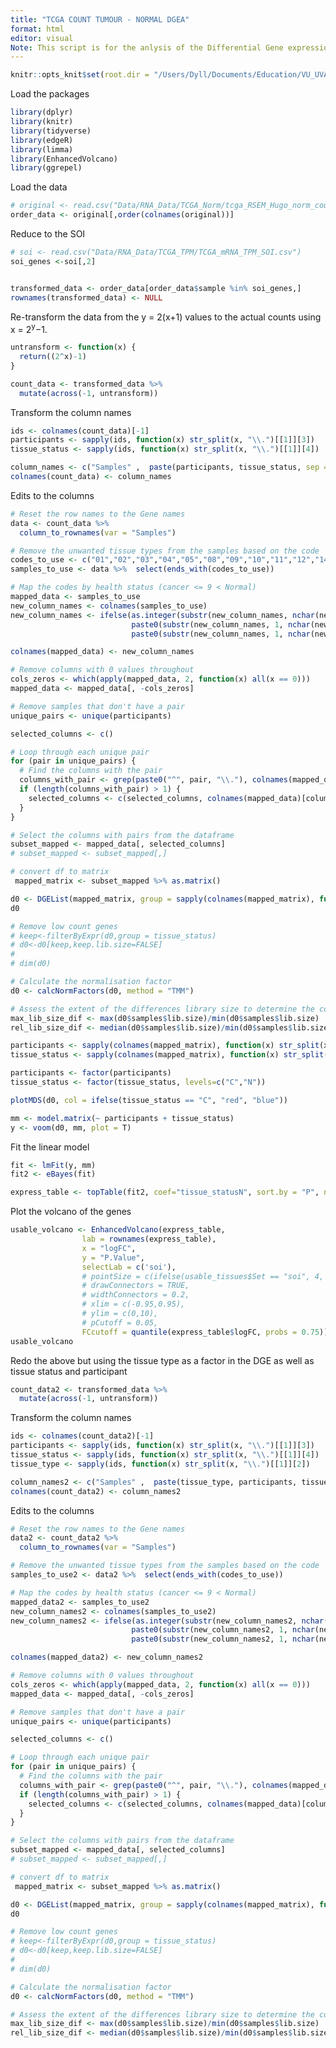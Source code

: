 ```yaml
---
title: "TCGA COUNT TUMOUR - NORMAL DGEA"
format: html
editor: visual
Note: This script is for the anlysis of the Differential Gene expression between the cancerous and non-cancerous TCGA Expected count data.
---
```


```r
knitr::opts_knit$set(root.dir = "/Users/Dyll/Documents/Education/VU_UVA/Internship/Epigenetics/Janssen_Group-UMCUtrecht/Main_Project")
```

Load the packages

```r
library(dplyr)
library(knitr)
library(tidyverse) 
library(edgeR)
library(limma)
library(EnhancedVolcano)
library(ggrepel)
```

Load the data

```r
# original <- read.csv("Data/RNA_Data/TCGA_Norm/tcga_RSEM_Hugo_norm_count.csv")
order_data <- original[,order(colnames(original))]
```

Reduce to the SOI
```r

# soi <- read.csv("Data/RNA_Data/TCGA_TPM/TCGA_mRNA_TPM_SOI.csv")
soi_genes <-soi[,2]


transformed_data <- order_data[order_data$sample %in% soi_genes,]
rownames(transformed_data) <- NULL
```

Re-transform the data from the y = 2(x+1) values to the actual counts using x = 2^y^−1.

```r
untransform <- function(x) {
  return((2^x)-1)
}

count_data <- transformed_data %>%
  mutate(across(-1, untransform))
```

Transform the column names
```r
ids <- colnames(count_data)[-1]
participants <- sapply(ids, function(x) str_split(x, "\\.")[[1]][3])
tissue_status <- sapply(ids, function(x) str_split(x, "\\.")[[1]][4])

column_names <- c("Samples" ,  paste(participants, tissue_status, sep = "."))
colnames(count_data) <- column_names
```

Edits to the columns 
```r
# Reset the row names to the Gene names
data <- count_data %>%
  column_to_rownames(var = "Samples") 

# Remove the unwanted tissue types from the samples based on the code
codes_to_use <- c("01","02","03","04","05","08","09","10","11","12","14","40")
samples_to_use <- data %>%  select(ends_with(codes_to_use))

# Map the codes by health status (cancer <= 9 < Normal)
mapped_data <- samples_to_use
new_column_names <- colnames(samples_to_use)
new_column_names <- ifelse(as.integer(substr(new_column_names, nchar(new_column_names) - 1, nchar(new_column_names))) > 9,
                           paste0(substr(new_column_names, 1, nchar(new_column_names) - 2), "N"),
                           paste0(substr(new_column_names, 1, nchar(new_column_names) - 2), "C"))

colnames(mapped_data) <- new_column_names

# Remove columns with 0 values throughout
cols_zeros <- which(apply(mapped_data, 2, function(x) all(x == 0)))
mapped_data <- mapped_data[, -cols_zeros]

# Remove samples that don't have a pair 
unique_pairs <- unique(participants)

selected_columns <- c()

# Loop through each unique pair
for (pair in unique_pairs) {
  # Find the columns with the pair
  columns_with_pair <- grep(paste0("^", pair, "\\."), colnames(mapped_data))
  if (length(columns_with_pair) > 1) {
    selected_columns <- c(selected_columns, colnames(mapped_data)[columns_with_pair])
  }
}

# Select the columns with pairs from the dataframe
subset_mapped <- mapped_data[, selected_columns]
# subset_mapped <- subset_mapped[,]

```


```r
# convert df to matrix 
 mapped_matrix <- subset_mapped %>% as.matrix()

d0 <- DGEList(mapped_matrix, group = sapply(colnames(mapped_matrix), function(x) str_split(x, "\\.")[[1]][2]))
d0

# Remove low count genes
# keep<-filterByExpr(d0,group = tissue_status)
# d0<-d0[keep,keep.lib.size=FALSE]
# 
# dim(d0)

# Calculate the normalisation factor 
d0 <- calcNormFactors(d0, method = "TMM")

# Assess the extent of the differences library size to determine the correct approach
max_lib_size_dif <- max(d0$samples$lib.size)/min(d0$samples$lib.size)
rel_lib_size_dif <- median(d0$samples$lib.size)/min(d0$samples$lib.size)
```


```r

participants <- sapply(colnames(mapped_matrix), function(x) str_split(x, "\\.")[[1]][1])
tissue_status <- sapply(colnames(mapped_matrix), function(x) str_split(x, "\\.")[[1]][2])

participants <- factor(participants)
tissue_status <- factor(tissue_status, levels=c("C","N"))

plotMDS(d0, col = ifelse(tissue_status == "C", "red", "blue"))
```


```r
mm <- model.matrix(~ participants + tissue_status)
y <- voom(d0, mm, plot = T)

```

Fit the linear model

```r
fit <- lmFit(y, mm)
fit2 <- eBayes(fit)
```



```r
express_table <- topTable(fit2, coef="tissue_statusN", sort.by = "P", n = Inf)
```


Plot the volcano of the genes
```r
usable_volcano <- EnhancedVolcano(express_table,
                lab = rownames(express_table),
                x = "logFC",
                y = "P.Value",
                selectLab = c('soi'),
                # pointSize = c(ifelse(usable_tissues$Set == "soi", 4, 1)),
                # drawConnectors = TRUE,
                # widthConnectors = 0.2,
                # xlim = c(-0.95,0.95),
                # ylim = c(0,10),
                # pCutoff = 0.05,
                FCcutoff = quantile(express_table$logFC, probs = 0.75))
usable_volcano

```






Redo the above but using the tissue type as a factor in the DGE as well as tissue status and participant

```r

count_data2 <- transformed_data %>%
  mutate(across(-1, untransform))
```

Transform the column names
```r
ids <- colnames(count_data2)[-1]
participants <- sapply(ids, function(x) str_split(x, "\\.")[[1]][3])
tissue_status <- sapply(ids, function(x) str_split(x, "\\.")[[1]][4])
tissue_type <- sapply(ids, function(x) str_split(x, "\\.")[[1]][2])

column_names2 <- c("Samples" ,  paste(tissue_type, participants, tissue_status,  sep = "."))
colnames(count_data2) <- column_names2
```

Edits to the columns 
```r
# Reset the row names to the Gene names
data2 <- count_data2 %>%
  column_to_rownames(var = "Samples") 

# Remove the unwanted tissue types from the samples based on the code
samples_to_use2 <- data2 %>%  select(ends_with(codes_to_use))

# Map the codes by health status (cancer <= 9 < Normal)
mapped_data2 <- samples_to_use2
new_column_names2 <- colnames(samples_to_use2)
new_column_names2 <- ifelse(as.integer(substr(new_column_names2, nchar(new_column_names2) - 1, nchar(new_column_names))) > 9,
                           paste0(substr(new_column_names2, 1, nchar(new_column_names2) - 2), "N"),
                           paste0(substr(new_column_names2, 1, nchar(new_column_names2) - 2), "C"))

colnames(mapped_data2) <- new_column_names2

# Remove columns with 0 values throughout
cols_zeros <- which(apply(mapped_data, 2, function(x) all(x == 0)))
mapped_data <- mapped_data[, -cols_zeros]

# Remove samples that don't have a pair 
unique_pairs <- unique(participants)

selected_columns <- c()

# Loop through each unique pair
for (pair in unique_pairs) {
  # Find the columns with the pair
  columns_with_pair <- grep(paste0("^", pair, "\\."), colnames(mapped_data))
  if (length(columns_with_pair) > 1) {
    selected_columns <- c(selected_columns, colnames(mapped_data)[columns_with_pair])
  }
}

# Select the columns with pairs from the dataframe
subset_mapped <- mapped_data[, selected_columns]
# subset_mapped <- subset_mapped[,]

```


```r
# convert df to matrix 
 mapped_matrix <- subset_mapped %>% as.matrix()

d0 <- DGEList(mapped_matrix, group = sapply(colnames(mapped_matrix), function(x) str_split(x, "\\.")[[1]][2]))
d0

# Remove low count genes
# keep<-filterByExpr(d0,group = tissue_status)
# d0<-d0[keep,keep.lib.size=FALSE]
# 
# dim(d0)

# Calculate the normalisation factor 
d0 <- calcNormFactors(d0, method = "TMM")

# Assess the extent of the differences library size to determine the correct approach
max_lib_size_dif <- max(d0$samples$lib.size)/min(d0$samples$lib.size)
rel_lib_size_dif <- median(d0$samples$lib.size)/min(d0$samples$lib.size)
```

